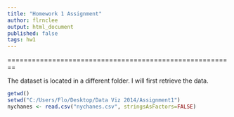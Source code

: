 ```yaml
---
title: "Homework 1 Assignment"
author: flrnclee
output: html_document
published: false
tags: hw1
---
```


========================================================

The dataset is located in a different folder. I will first retrieve the data. 
```r
getwd()
setwd("C:/Users/Flo/Desktop/Data Viz 2014/Assignment1")
nychanes <- read.csv("nychanes.csv", stringsAsFactors=FALSE)
```








